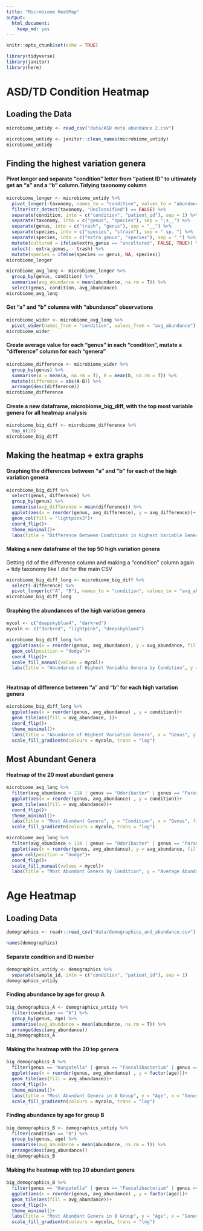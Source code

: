 ```yaml
---
title: "Microbiome HeatMap"
output: 
  html_document: 
    keep_md: yes
---
```


```r
knitr::opts_chunk$set(echo = TRUE)
```

```r
library(tidyverse)
library(janitor)
library(here)
```

# ASD/TD Condition Heatmap
## Loading the Data
```r
microbiome_untidy <- read_csv("data/ASD meta abundance 2.csv")
```
```r
microbiome_untidy <- janitor::clean_names(microbiome_untidy)
microbiome_untidy
```

## Finding the highest variation genera
#### Pivot longer and separate "condition" letter from "patient ID" to ultimately get an "a" and a "b" column.Tidying taxonomy column
```r
microbiome_longer <- microbiome_untidy %>% 
  pivot_longer(-taxonomy, names_to = "condition", values_to = "abundance")%>% 
  filter(str_detect(taxonomy, "Unclassified") == FALSE) %>% 
  separate(condition, into = c("condition", "patient_id"), sep = 1) %>%
  separate(taxonomy, into = c("genus", "species"), sep = ";s__") %>% 
  separate(genus, into = c("trash", "genus"), sep = "__") %>% 
  separate(species, into = c("species", "strain"), sep = " sp. ") %>%
  separate(species, into = c("extra_genus", "species"), sep = " ") %>% 
  mutate(cultured = ifelse(extra_genus == "uncultured", FALSE, TRUE)) %>% 
  select(- extra_genus, - trash) %>% 
  mutate(species = ifelse(species == genus, NA, species))
microbiome_longer
```

```r
microbiome_avg_long <- microbiome_longer %>% 
  group_by(genus, condition) %>% 
  summarise(avg_abundance = mean(abundance, na.rm = T)) %>% 
  select(genus, condition, avg_abundance)
microbiome_avg_long
```


#### Get "a" and "b" columns with "abundance" observations
```r
microbiome_wider <- microbiome_avg_long %>% 
  pivot_wider(names_from = "condition", values_from = "avg_abundance")
microbiome_wider
```

#### Create average value for each "genus" in each "condition", mutate a "difference" column for each "genera"
```r
microbiome_difference <- microbiome_wider %>% 
  group_by(genus) %>% 
  summarise(A = mean(a, na.rm = T), B = mean(b, na.rm = T)) %>% 
  mutate(difference = abs(A-B)) %>% 
  arrange(desc(difference))
microbiome_difference
```

#### Create a new dataframe, **microbiome_big_diff**, with the top most variable genera for all heatmap analysis
```r
microbiome_big_diff <- microbiome_difference %>%
  top_n(20)
microbiome_big_diff
```
## Making the heatmap + extra graphs
#### Graphing the differences between "a" and "b" for each of the high variation genera
```r
microbiome_big_diff %>% 
  select(genus, difference) %>% 
  group_by(genus) %>% 
  summarise(avg_difference = mean(difference)) %>% 
  ggplot(aes(x = reorder(genus, avg_difference), y = avg_difference))+
  geom_col(fill = "lightpink3")+
  coord_flip()+
  theme_minimal()+
  labs(title = "Difference Between Conditions in Highest Variable Genera", y = "Average Difference in Abundance", x = "Genus")
```


#### Making a new dataframe of the top 50 high variation genera
Getting rid of the difference column and making a "condition" column again + tidy taxonomy like I did for the main CSV
```r
microbiome_big_diff_long <- microbiome_big_diff %>% 
  select(-difference) %>% 
  pivot_longer(c("A", "B"), names_to = "condition", values_to = "avg_abundance")
microbiome_big_diff_long
```


#### Graphing the abundances of the high variation genera
```r
mycol <- c("deepskyblue4", "darkred")
mycoln <- c("darkred", "lightpink", "deepskyblue4")
```


```r
microbiome_big_diff_long %>% 
  ggplot(aes(x = reorder(genus, avg_abundance), y = avg_abundance, fill = condition))+
  geom_col(position = "dodge")+
  coord_flip()+
  scale_fill_manual(values = mycol)+
  labs(title = "Abundance of Highest Variable Genera by Condition", y = "Average Abundance", x = "Genus", fill = "Condition")
  
```

#### Heatmap of difference between "a" and "b" for each high variation genera
```r
microbiome_big_diff_long %>% 
  ggplot(aes(x = reorder(genus, avg_abundance) , y = condition))+
  geom_tile(aes(fill = avg_abundance, ))+
  coord_flip()+
  theme_minimal()+
  labs(title = "Abundance of Highest Variation Genera", x = "Genus", y = "Condition", fill = "Average Abundance")+
  scale_fill_gradientn(colours = mycoln, trans = "log")
```
## Most Abundant Genera
#### Heatmap of the 20 most abundant genera
```r
microbiome_avg_long %>%
  filter(avg_abundance > 114 | genus == "Odoribacter" | genus == "Parasutterella") %>% 
  ggplot(aes(x = reorder(genus, avg_abundance) , y = condition))+
  geom_tile(aes(fill = avg_abundance))+
  coord_flip()+
  theme_minimal()+
  labs(title = "Most Abundant Genera", y = "Condition", x = "Genus", fill = "Average Abundance")+
  scale_fill_gradientn(colours = mycoln, trans = "log")
```
```r
microbiome_avg_long %>% 
  filter(avg_abundance > 114 | genus == "Odoribacter" | genus == "Parasutterella") %>%  
  ggplot(aes(x = reorder(genus, avg_abundance), y = avg_abundance, fill = condition))+
  geom_col(position = "dodge")+
  coord_flip()+
  scale_fill_manual(values = mycol)+
  labs(title = "Most Abundant Genera by Condition", y = "Average Abundance", x = "Genus", fill = "Condition")
```


# Age Heatmap
## Loading Data
```r
demographics <- readr::read_csv("data/demographics_and_abundance.csv")
```

```r
names(demographics)
```
#### Separate condition and ID number
```r
demographics_untidy <- demographics %>%
  separate(sample_id, into = c("condition", "patient_id"), sep = 1)
demographics_untidy
```

#### Finding abundance by age for group A
```r
big_demographics_A <- demographics_untidy %>%
  filter(condition == "A") %>% 
  group_by(genus, age) %>% 
  summarise(avg_abundance = mean(abundance, na.rm = T)) %>% 
  arrange(desc(avg_abundance))
big_demographics_A
```

#### Making the heatmap with the 20 top genera
```r
big_demographics_A %>%
  filter(genus == "Hungatella" | genus == "Faecalibacterium" | genus == "Phascolarctobacterium" | genus == "Flavonifractor" | genus == "Butyricicoccus" | genus == "Subdoligranulum" | genus == "Bilophila" | genus == "Butyricimonas" | genus == "Holdemanella" | genus == "Oscillibacter" | genus == "Fusicatenibacter" | genus == "Intestinimonas" | genus == "Ruthenibacterium" | genus == "Paraprevotella" | genus == "Escherichia" | genus == "Roseburia"| genus == "Eisenbergiella"| genus == "Alistipes"| genus == "Eubacterium"| genus == "Odoribacter") %>%
  ggplot(aes(x = reorder(genus, avg_abundance) , y = factor(age)))+
  geom_tile(aes(fill = avg_abundance))+
  coord_flip()+
  theme_minimal()+
  labs(title = "Most Abundant Genera in A Group", y = "Age", x = "Genus", fill = "Average Abundance")+
  scale_fill_gradientn(colours = mycoln, trans = "log")
```

#### Finding abundance by age for group B
```r
big_demographics_B <- demographics_untidy %>%
  filter(condition == "B") %>% 
  group_by(genus, age) %>% 
  summarise(avg_abundance = mean(abundance, na.rm = T)) %>% 
  arrange(desc(avg_abundance))
big_demographics_B
```

#### Making the heatmap with top 20 abundant genera

```r
big_demographics_B %>%
  filter(genus == "Hungatella" | genus == "Faecalibacterium" | genus == "Phascolarctobacterium" | genus == "Flavonifractor" | genus == "Butyricicoccus" | genus == "Subdoligranulum" | genus == "Bilophila" | genus == "Butyricimonas" | genus == "Holdemanella" | genus == "Oscillibacter" | genus == "Fusicatenibacter" | genus == "Intestinimonas" | genus == "Ruthenibacterium" | genus == "Lachnoclostridium" | genus == "Escherichia" | genus == "Roseburia"| genus == "Eisenbergiella"| genus == "Alistipes"| genus == "Eubacterium"| genus == "Odoribacter") %>%
  ggplot(aes(x = reorder(genus, avg_abundance) , y = factor(age)))+
  geom_tile(aes(fill = avg_abundance))+
  coord_flip()+
  theme_minimal()+
  labs(title = "Most Abundant Genera in B Group", y = "Age", x = "Genera", fill = "Average Abundance")+
  scale_fill_gradientn(colours = mycoln, trans = "log")
```


